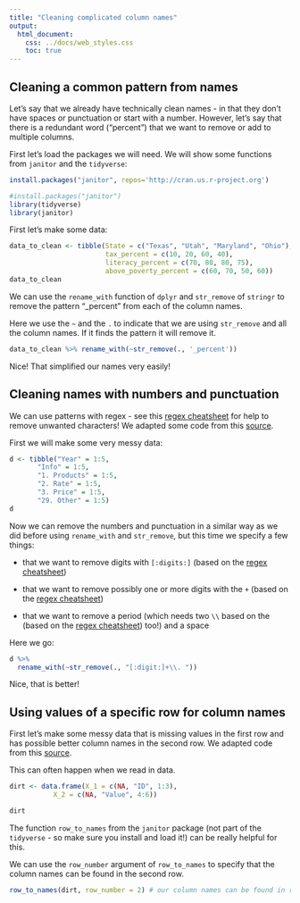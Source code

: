 ```yaml
---
title: "Cleaning complicated column names"
output: 
  html_document:
    css: ../docs/web_styles.css
    toc: true
---
```



## Cleaning a common pattern from names

Let's say that we already have technically clean names - in that they don't have spaces or punctuation or start with a number. However, let's say that there is a redundant word ("percent") that we want to remove or add to multiple columns.


First let's load the packages we will need. We will show some functions from   `janitor` and the `tidyverse`:

```r
install.packages("janitor", repos='http://cran.us.r-project.org')
```

```r
#install.packages("janitor")
library(tidyverse)
library(janitor)
```

First let's make some data:

```r
data_to_clean <- tibble(State = c("Texas", "Utah", "Maryland", "Ohio"),
                        tax_percent = c(10, 20, 60, 40),
                        literacy_percent = c(70, 80, 80, 75),
                        above_poverty_percent = c(60, 70, 50, 60))
data_to_clean

```


We can use the `rename_with` function of `dplyr` and `str_remove` of `stringr` to remove the pattern "_percent" from each of the column names.

Here we use the `~` and the `.` to indicate that we are using `str_remove` and all the column names. If it finds the pattern it will remove it.


```r
data_to_clean %>% rename_with(~str_remove(., '_percent'))

```

Nice! That simplified our names very easily!

## Cleaning names with numbers and punctuation


We can use patterns with regex - see this [regex cheatsheet](https://evoldyn.gitlab.io/evomics-2018/ref-sheets/R_strings.pdf) for help to remove unwanted characters! We adapted some code from this [source](https://stackoverflow.com/questions/71151470/remove-characters-from-column-names).

First we will make some very messy data:

```r

d <- tibble("Year" = 1:5,
       "Info" = 1:5,
       "1. Products" = 1:5,
       "2. Rate" = 1:5,
       "3. Price" = 1:5,
       "29. Other" = 1:5)
d
```

Now we can remove the numbers and punctuation in a similar way as we did before using `rename_with` and `str_remove`, but this time we specify a few things:

- that we want to remove digits with `[:digits:]` (based on the [regex cheatsheet](https://evoldyn.gitlab.io/evomics-2018/ref-sheets/R_strings.pdf))

- that we want to remove possibly one or more digits with the `+` (based on the [regex cheatsheet](https://evoldyn.gitlab.io/evomics-2018/ref-sheets/R_strings.pdf))

- that we want to remove a period (which needs two `\\` based on the (based on the [regex cheatsheet](https://evoldyn.gitlab.io/evomics-2018/ref-sheets/R_strings.pdf)) too!) and a space

Here we go:

```r
d %>% 
  rename_with(~str_remove(., "[:digit:]+\\. "))

```

Nice, that is better!

## Using values of a specific row for column names

First let's make some messy data that is missing values in the first row and has possible better column names in the second row. We adapted code from this [source](https://cran.r-project.org/web/packages/janitor/vignettes/janitor.html#remove_constant-columns).

This can often happen when we read in data.

```r

dirt <- data.frame(X_1 = c(NA, "ID", 1:3),
           X_2 = c(NA, "Value", 4:6))

dirt
```


The function `row_to_names` from the `janitor` package (not part of the `tidyverse` - so make sure you install and load it!) can be really helpful for this. 

We can use the `row_number` argument of `row_to_names` to specify that the column names can be found in the second row.

```r
row_to_names(dirt, row_number = 2) # our column names can be found in row 2!

```



